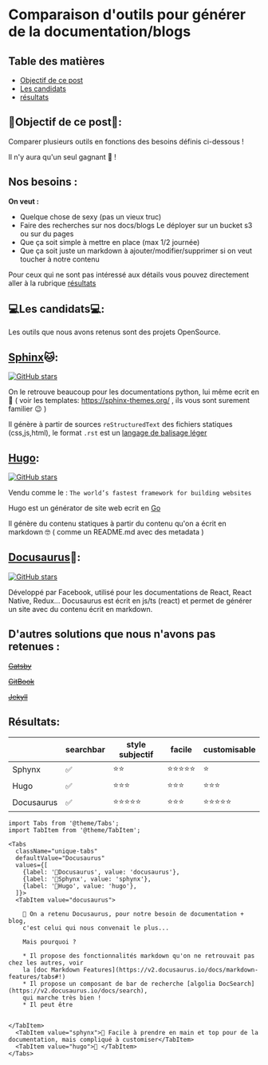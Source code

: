 # Comparaison d'outils pour générer de la documentation/blogs


## Table des matières

* [Objectif de ce post](#objectif-de-ce-post)
* [Les candidats](#les-candidats)
* [résultats](#résultats)

## 🚀Objectif de ce post🚀: 

Comparer plusieurs outils en fonctions des besoins définis ci-dessous !

 Il n'y aura qu'un seul gagnant 🥇 !

Nos besoins :
-------------

**On veut :**

+ Quelque chose de sexy (pas un vieux truc)
+ Faire des recherches sur nos docs/blogs
 Le déployer sur un bucket s3 ou sur du pages
+ Que ça soit simple à mettre en place (max 1/2 journée)
+ Que ça soit juste un markdown à ajouter/modifier/supprimer si on veut toucher à notre contenu


Pour ceux qui ne sont pas intéressé aux détails vous pouvez directement aller à la rubrique [résultats](#résultats)

## 💻Les candidats💻:

Les outils que nous avons retenus sont des projets OpenSource.

[Sphinx](https://github.com/sphinx-doc/sphinx)🐱:
-------------------------------------------------

[![GitHub stars](https://img.shields.io/github/stars/sphinx-doc/sphinx?style=social&label=Star&maxAge=2592000)](https://github.com/sphinx-doc/sphinx/stargazers)

On le retrouve beaucoup pour les documentations python, lui même ecrit en 🐍  ( voir les templates: https://sphinx-themes.org/ , ils vous sont surement familier 😉 )

Il génère à partir de sources `reStructuredText` des fichiers statiques (css,js,html), le format `.rst` est un [langage de balisage léger](https://www.sphinx-doc.org/en/master/usage/restructuredtext/index.html)

[Hugo](https://themes.gohugo.io/):
----------------------------------

[![GitHub stars](https://img.shields.io/github/stars/gohugoio/hugo?style=social&label=Star&maxAge=2592000)](https://github.com/gohugoio/hugo/stargazers)

Vendu comme le : `The world’s fastest framework for building websites`

Hugo est un générator de site web ecrit en [Go](https://golang.org/) 

Il génère du contenu statiques à partir du contenu qu'on a écrit en markdown 🤓 ( comme un README.md avec des metadata ) 


[Docusaurus](https://github.com/facebook/docusaurus)🦖:
-------------------------------------------------------

[![GitHub stars](https://img.shields.io/github/stars/facebook/docusaurus?style=social&label=Star&maxAge=2592000)](https://github.com/gohugoio/facebook/docusaurus)

Développé par Facebook, utilisé pour les documentations de React, React Native, Redux... 
Docusaurus est écrit en js/ts (react) et permet de générer un site avec du contenu écrit en markdown.


D'autres solutions que nous n'avons pas retenues :
--------------------------------------------------

~~[Gatsby](https://www.gatsbyjs.com/docs/)~~

~~[GitBook](https://docs.gitbook.com/)~~

~~[Jekyll](https://jekyllrb.com/docs/)~~


## Résultats:

|  | searchbar |   style subjectif |  facile | customisable |
|-|-|-|-|-|
| Sphynx |    ✅ | ⭐️⭐️  | ⭐️⭐️⭐️⭐️⭐️     | ⭐️ |
| Hugo |    ✅ | ⭐️⭐️⭐️   | ⭐️⭐️⭐️   | ⭐️⭐️⭐️   |
| Docusaurus |    ✅ | ⭐️⭐️⭐️⭐️⭐️     | ⭐️⭐️⭐️   | ⭐️⭐️⭐️⭐️⭐️     |

```mdx-code-block
import Tabs from '@theme/Tabs';
import TabItem from '@theme/TabItem';

<Tabs
  className="unique-tabs"
  defaultValue="Docusaurus"
  values={[
    {label: '🥇Docusaurus', value: 'docusaurus'},
    {label: '🥈Sphynx', value: 'sphynx'},
    {label: '🥉Hugo', value: 'hugo'},
  ]}>
  <TabItem value="docusaurus">

	🥇 On a retenu Docusaurus, pour notre besoin de documentation + blog, 
	c'est celui qui nous convenait le plus... 

	Mais pourquoi ?
	
	* Il propose des fonctionnalités markdown qu'on ne retrouvait pas chez les autres, voir 
	la [doc Markdown Features](https://v2.docusaurus.io/docs/markdown-features/tabs#!)
	* Il propose un composant de bar de recherche [algolia DocSearch](https://v2.docusaurus.io/docs/search),
	qui marche très bien !
	* Il peut être  
	

</TabItem>
  <TabItem value="sphynx">🥈 Facile à prendre en main et top pour de la documentation, mais compliqué à customiser</TabItem>
  <TabItem value="hugo">🥉 </TabItem>
</Tabs> 
```
